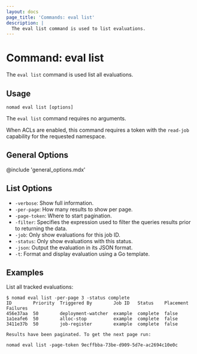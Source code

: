 ```yaml
---
layout: docs
page_title: 'Commands: eval list'
description: |
  The eval list command is used to list evaluations.
---
```


# Command: eval list

The `eval list` command is used list all evaluations.

## Usage

```plaintext
nomad eval list [options]
```

The `eval list` command requires no arguments.

When ACLs are enabled, this command requires a token with the `read-job`
capability for the requested namespace.

## General Options

@include 'general_options.mdx'

## List Options

- `-verbose`: Show full information.
- `-per-page`: How many results to show per page.
- `-page-token`: Where to start pagination.
- `-filter`: Specifies the expression used to filter the queries results prior
  to returning the data.
- `-job`: Only show evaluations for this job ID.
- `-status`: Only show evaluations with this status.
- `-json`: Output the evaluation in its JSON format.
- `-t`: Format and display evaluation using a Go template.

## Examples

List all tracked evaluations:

```shell-session
$ nomad eval list -per-page 3 -status complete
ID        Priority  Triggered By        Job ID   Status    Placement Failures
456e37aa  50        deployment-watcher  example  complete  false
1a1eafe6  50        alloc-stop          example  complete  false
3411e37b  50        job-register        example  complete  false

Results have been paginated. To get the next page run:

nomad eval list -page-token 9ecffbba-73be-d909-5d7e-ac2694c10e0c
```
